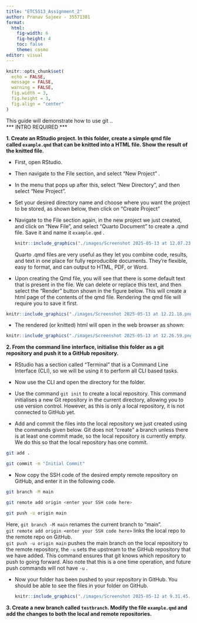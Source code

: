 ```yaml
---
title: "ETC5513_Assignment_2"
author: Pranav Sajeev - 35571381
format:
  html:
    fig-width: 6
    fig-height: 4
    toc: false
    theme: cosmo
editor: visual
---
```


```r
knitr::opts_chunk$set(
  echo = FALSE,
  message = FALSE,
  warning = FALSE,
  fig.width = 3,
  fig.height = 3,
  fig.align = "center"
)
```

This guide will demonstrate how to use git ..\
\*\*\* INTRO REQUIRED \*\*\*

**1. Create an RStudio project. In this folder, create a simple qmd file called `example.qmd` that can be knitted into a HTML file. Show the result of the knitted file.**

-   First, open RStudio.

-   Then navigate to the File section, and select "New Project" .

-   In the menu that pops up after this, select "New Directory", and then select "New Project".

-   Set your desired directory name and choose where you want the project to be stored, as shown below, then click on "Create Project"

-   Navigate to the File section again, in the new project we just created, and click on "New File", and select "Quarto Document" to create a .qmd file. Save it and name it `example.qmd` .\

    ```r
    knitr::include_graphics("./images/Screenshot 2025-05-13 at 12.07.23.png")
    ```

    Quarto .qmd files are very useful as they let you combine code, results, and text in one place for fully reproducible documents. They’re flexible, easy to format, and can output to HTML, PDF, or Word.

-   Upon creating the Qmd file, you will see that there is some default text that is present in the file. We can delete or replace this text, and then select the "Render" button shown in the figure below. This will create a html page of the contents of the qmd file. Rendering the qmd file will require you to save it first.

```r
knitr::include_graphics("./images/Screenshot 2025-05-13 at 12.21.18.png")
```

-   The rendered (or knitted) html will open in the web browser as shown:

```r
knitr::include_graphics("./images/Screenshot 2025-05-13 at 12.26.59.png")
```

**2. From the command line interface, initialise this folder as a git repository and push it to a GitHub repository.**

-   RStudio has a section called "Terminal" that is a Command Line Interface (CLI), so we will be using it to perform all CLI based tasks.

-   Now use the CLI and open the directory for the folder.

-   Use the command `git init` to create a local repository. This command initialises a new Git repository in the current directory, allowing you to use version control. However, as this is only a local repository, it is not connected to GitHub yet.

-   Add and commit the files into the local repository we just created using the commands given below. Git does not "create" a branch unless there is at least one commit made, so the local repository is currently empty. We do this so that the local repository has one commit.

``` bash
git add .

git commit -m "Initial Commit"
```

-   Now copy the SSH code of the desired empty remote repository on GitHub, and enter it in the following code.

``` bash
git branch -M main

git remote add origin <enter your SSH code here>

git push -u origin main
```

Here, `git branch -M main` renames the current branch to "main".\
`git remote add origin <enter your SSH code here>` links the local repo to the remote repo on GitHub.\
`git push -u origin main` pushes the main branch on the local repository to the remote repository, the `-u` sets the upstream to the GitHub repository that we have added. This command ensures that git knows which repository to push to going forward. Also note that this is a one time operation, and future push commands will not have `-u` .

-   Now your folder has been pushed to your repository in GitHub. You should be able to see the files in your folder on GitHub.

    ```r
    knitr::include_graphics("./images/Screenshot 2025-05-12 at 9.31.45.png")
    ```

**3. Create a new branch called `testbranch`. Modify the file `example.qmd` and add the changes to both the local and remote repositories.**

